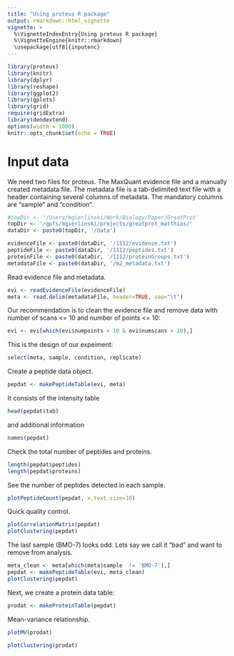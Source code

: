 ```yaml
---
title: "Using proteus R package"
output: rmarkdown::html_vignette
vignette: >
  %\VignetteIndexEntry{Using proteus R package}
  %\VignetteEngine{knitr::rmarkdown}
  \usepackage[utf8]{inputenc}
---
```


```r
library(proteus)
library(knitr)
library(dplyr)
library(reshape)
library(ggplot2)
library(gplots)
library(grid)
require(gridExtra)
library(dendextend)
options(width = 1000)
knitr::opts_chunk$set(echo = TRUE)
```

# Input data

We need two files for proteus. The MaxQuant evidence file and a manually created metadata file. The metadata file is a tab-delimited text file with a header containing several columns of metadata. The mandatory columns are "sample" and "condition".

```r
#topDir <- '/Users/mgierlinski/Work/Biology/Paper/GreatProt'
topDir <- '/gpfs/mgierlinski/projects/greatprot_matthias/'
dataDir <- paste0(topDir, '/data')

evidenceFile <- paste0(dataDir, '/1112/evidence.txt')
peptideFile <- paste0(dataDir, '/1112/peptides.txt')
proteinFile <- paste0(dataDir, '/1112/proteinGroups.txt')
metadataFile <- paste0(dataDir, '/m2_metadata.txt')
```

Read evidence file and metadata.

```r
evi <- readEvidenceFile(evidenceFile)
meta <- read.delim(metadataFile, header=TRUE, sep="\t")
```

Our recommendation is to clean the evidence file and remove data with number of scans <= 10 and number of points <= 10:

```r
evi <- evi[which(evi$numpoints > 10 & evi$numscans > 10),]
```

This is the design of our expeiment:

```r
select(meta, sample, condition, replicate)
```

Create a peptide data object.

```r
pepdat <- makePeptideTable(evi, meta)
```

It consists of the intensity table

```r
head(pepdat$tab)
```

and additional information

```r
names(pepdat)
```

Check the total number of peptides and proteins.

```r
length(pepdat$peptides)
length(pepdat$proteins)
```
See the number of peptides detected in each sample.

```r
plotPeptideCount(pepdat, x.text.size=10)
```

Quick quality control.

```r
plotCorrelationMatrix(pepdat)
plotClustering(pepdat)
```

The last sample (BMO-7) looks odd. Lets say we call it "bad" and want to remove from analysis.

```r
meta_clean <- meta[which(meta$sample  != 'BMO-7'),]
pepdat <- makePeptideTable(evi, meta_clean)
plotClustering(pepdat)
```

Next, we create a protein data table:

```r
prodat <- makeProteinTable(pepdat)
```

Mean-variance relationship.

```r
plotMV(prodat)
```

```r
plotClustering(prodat)
```

